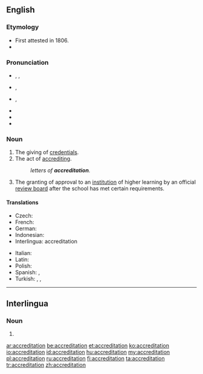 ==English==

===Etymology===
* First attested in 1806.
* {{suffix|accredit|ation}}

===Pronunciation===
* {{enPR|ə-krěd'ĭ-tāʹshən}}, {{IPA|/əˌkɹɛd.ɪˈteɪ.ʃən/}}, {{X-SAMPA|/@%kr\Ed.I"teI.S@n/}}
* {{a|UK}} {{IPA|[əˌkɹɛd.ɪˈteɪ.ʃən]}}, {{X-SAMPA|[@%kr\Ed.I"teI.S@n]}}
* {{a|US}} {{IPA|[əˌkɹɛɾ.ɨˈteɪ.ʃən]|[əˌkɹɛɾ.ɨɾˈeɪ.ʃən]}}, {{X-SAMPA|[@%kr\E4.1"teI.S@n]|[@%kr\E4.14"eI.S@n]}}
<!-- Note that the first "t" is very often tapped in American English. (This is my native pronunciation, and I listened to several other Americans using the word on YouTube to confirm that this is extremely common. The Cambridge Dictionary of American English also lists this pronunciation.) This is contrary to what one might expect, since it is rare for a tap to be used before a stressed syllable in English. Thus, it is important to list these phonetic transcriptions here in addition to the phonemic transcription. -->
* {{audio|En-us-accreditation.ogg|Audio (US)}}
* {{hyphenation|ac|cred|i|ta|tion}}
* {{rhymes|eɪʃən}}

===Noun===
{{en-noun|s|-}}

# The giving of [[credentials]].
# The act of [[accrediting]].
#: ''letters of '''accreditation'''.''
# {{context|education}} The granting of approval to an [[institution]] of higher learning by an official [[review board]] after the school has met certain requirements.

====Translations====
{{trans-top|giving of credentials}}
* Czech: {{t-|cs|akreditace}}
* French: {{t+|fr|accréditation}}
* German: {{t+|de|Beglaubigung|f}}
* Indonesian: {{t+|id|akreditasi}}
* Interlingua: accreditation
{{trans-mid}}
* Italian: {{t-|it|accreditamento}}
* Latin: {{t-|la|accreditatio}}
* Polish: {{t-|pl|akredytacja|f}}
* Spanish: {{t-|es|acreditación}}, {{t-|es|homologación|f}}
* Turkish: {{t+|tr|akreditasyon}}, {{t-|tr|tastik}}, {{t+|tr|onay}}
{{trans-bottom}}

----

==Interlingua==

===Noun===
{{head|ia|noun}}

# {{l|en|accreditation}}

{{attention|ia|is this correct?}}

[[ar:accreditation]]
[[be:accreditation]]
[[et:accreditation]]
[[ko:accreditation]]
[[io:accreditation]]
[[id:accreditation]]
[[hu:accreditation]]
[[my:accreditation]]
[[pl:accreditation]]
[[ru:accreditation]]
[[fi:accreditation]]
[[ta:accreditation]]
[[tr:accreditation]]
[[zh:accreditation]]